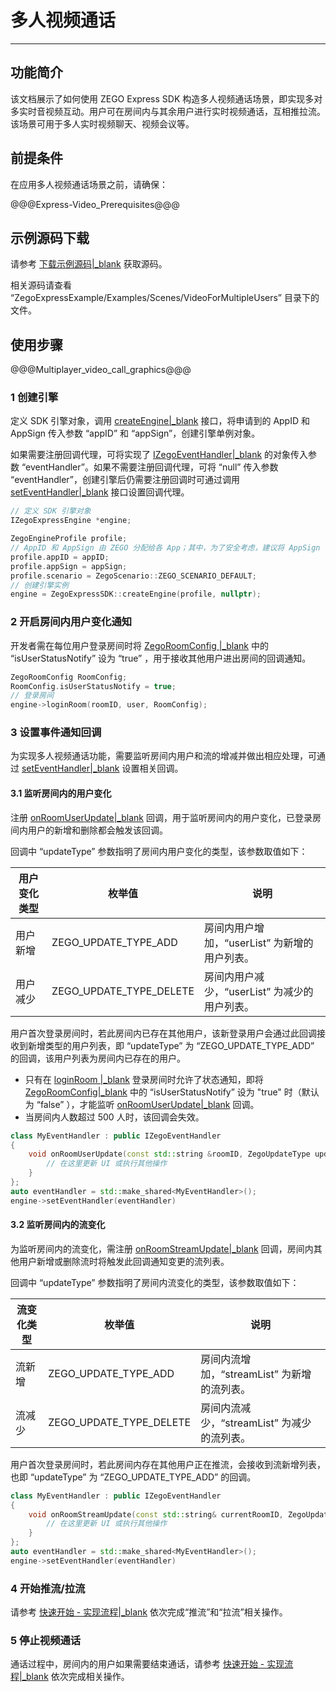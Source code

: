 # 多人视频通话

- - -

## 功能简介

该文档展示了如何使用 ZEGO Express SDK 构造多人视频通话场景，即实现多对多实时音视频互动。用户可在房间内与其余用户进行实时视频通话，互相推拉流。该场景可用于多人实时视频聊天、视频会议等。

## 前提条件

在应用多人视频通话场景之前，请确保：

@@@Express-Video_Prerequisites@@@

## 示例源码下载

请参考 [下载示例源码\|_blank](!DownloadDemo/DownloadDemo) 获取源码。

相关源码请查看 “ZegoExpressExample/Examples/Scenes/VideoForMultipleUsers” 目录下的文件。

## 使用步骤

@@@Multiplayer_video_call_graphics@@@

### 1 创建引擎  

定义 SDK 引擎对象，调用 [createEngine\|_blank](@createEngine) 接口，将申请到的 AppID 和 AppSign 传入参数 “appID” 和 “appSign”，创建引擎单例对象。

如果需要注册回调代理，可将实现了 [IZegoEventHandler\|_blank](@-IZegoEventHandler) 的对象传入参数 “eventHandler”。如果不需要注册回调代理，可将 “null” 传入参数 “eventHandler”，创建引擎后仍需要注册回调时可通过调用 [setEventHandler\|_blank](@setEventHandler-IZegoExpressEngine) 接口设置回调代理。

```C++
// 定义 SDK 引擎对象
IZegoExpressEngine *engine;

ZegoEngineProfile profile;
// AppID 和 AppSign 由 ZEGO 分配给各 App；其中，为了安全考虑，建议将 AppSign 存储在 App 的业务后台，需要使用时从后台获取
profile.appID = appID;
profile.appSign = appSign;
profile.scenario = ZegoScenario::ZEGO_SCENARIO_DEFAULT;
// 创建引擎实例
engine = ZegoExpressSDK::createEngine(profile, nullptr);
```  

### 2 开启房间内用户变化通知

开发者需在每位用户登录房间时将 [ZegoRoomConfig \|_blank](@-ZegoRoomConfig) 中的 “isUserStatusNotify” 设为 “true” ，用于接收其他用户进出房间的回调通知。

```C++
ZegoRoomConfig RoomConfig;
RoomConfig.isUserStatusNotify = true;
// 登录房间
engine->loginRoom(roomID, user, RoomConfig);
```

### 3 设置事件通知回调

为实现多人视频通话功能，需要监听房间内用户和流的增减并做出相应处理，可通过 [setEventHandler\|_blank](@setEventHandler-IZegoExpressEngine) 设置相关回调。

#### 3.1 监听房间内的用户变化

注册 [onRoomUserUpdate\|_blank](@onRoomUserUpdate) 回调，用于监听房间内的用户变化，已登录房间内用户的新增和删除都会触发该回调。

回调中 “updateType” 参数指明了房间内用户变化的类型，该参数取值如下：

|用户变化类型|枚举值|说明|
|-|-|-|
|用户新增|ZEGO_UPDATE_TYPE_ADD|房间内用户增加，“userList” 为新增的用户列表。|
|用户减少|ZEGO_UPDATE_TYPE_DELETE|房间内用户减少，“userList” 为减少的用户列表。|

用户首次登录房间时，若此房间内已存在其他用户，该新登录用户会通过此回调接收到新增类型的用户列表，即 “updateType” 为 “ZEGO_UPDATE_TYPE_ADD” 的回调，该用户列表为房间内已存在的用户。

<div class="mk-warning">

- 只有在 [loginRoom \|_blank](@loginRoom) 登录房间时允许了状态通知，即将 [ZegoRoomConfig\|_blank](@-ZegoRoomConfig) 中的 “isUserStatusNotify” 设为 "true" 时（默认为 “false” ），才能监听 [onRoomUserUpdate\|_blank](@onRoomUserUpdate) 回调。
- 当房间内人数超过 500 人时，该回调会失效。
</div>

```C++
class MyEventHandler : public IZegoEventHandler
{
    void onRoomUserUpdate(const std::string &roomID, ZegoUpdateType updateType, const std::vector<ZegoUser> &userList){
        // 在这里更新 UI 或执行其他操作
    }
};
auto eventHandler = std::make_shared<MyEventHandler>();
engine->setEventHandler(eventHandler)
```

#### 3.2 监听房间内的流变化

为监听房间内的流变化，需注册 [onRoomStreamUpdate\|_blank](@onRoomStreamUpdate) 回调，房间内其他用户新增或删除流时将触发此回调通知变更的流列表。

回调中 “updateType” 参数指明了房间内流变化的类型，该参数取值如下：

|流变化类型|枚举值|说明|
|-|-|-|
|流新增|ZEGO_UPDATE_TYPE_ADD|房间内流增加，“streamList” 为新增的流列表。|
|流减少|ZEGO_UPDATE_TYPE_DELETE|房间内流减少，“streamList” 为减少的流列表。|


用户首次登录房间时，若此房间内存在其他用户正在推流，会接收到流新增列表，也即 “updateType” 为 “ZEGO_UPDATE_TYPE_ADD” 的回调。

```C++
class MyEventHandler : public IZegoEventHandler
{
    void onRoomStreamUpdate(const std::string& currentRoomID, ZegoUpdateType updateType, const std::vector<ZegoStream>& streamList, const std::string& extendData){
        // 在这里更新 UI 或执行其他操作
    }
};
auto eventHandler = std::make_shared<MyEventHandler>();
engine->setEventHandler(eventHandler)
```

### 4 开始推流/拉流

请参考 [快速开始 - 实现流程\|_blank](!Integration/Solution_Implementation#publishingStream) 依次完成“推流”和“拉流”相关操作。

### 5 停止视频通话

通话过程中，房间内的用户如果需要结束通话，请参考 [快速开始 - 实现流程\|_blank](!Integration/Solution_Implementation#publishingStream#4_2) 依次完成相关操作。
